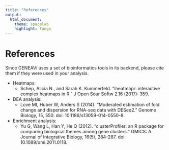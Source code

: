 ```yaml
---
title: "References"
output:
  html_document:
    theme: spacelab
    highlight: tango
---
```


# References 

Since GENEAVi uses a set of bioinformatics tools in its backend, please cite them if they were used in your analysis.

* Heatmaps:
  * Schep, Alicia N., and Sarah K. Kummerfeld. "iheatmapr: interactive complex heatmaps in R." J Open Sour Softw 2.16 (2017): 359.
* DEA analysis: 
  * Love MI, Huber W, Anders S (2014). “Moderated estimation of fold change and dispersion for RNA-seq data with DESeq2.” Genome Biology, 15, 550. doi: 10.1186/s13059-014-0550-8.
* Enrichment analysis: 
  * Yu G, Wang L, Han Y, He Q (2012). “clusterProfiler: an R package for comparing biological themes among gene clusters.” OMICS: A Journal of Integrative Biology, 16(5), 284-287. doi: 10.1089/omi.2011.0118.

